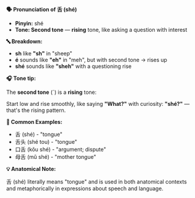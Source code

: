 **🗣️ Pronunciation of 舌 (shé)**

- **Pinyin:** shé
- **Tone: Second tone** — **rising** tone, like asking a question with interest

**🔤 Breakdown:**

- **sh** like **"sh"** in "sheep"
- **é** sounds like **"eh"** in "meh", but with second tone → rises up
- **shé** sounds like **"sheh"** with a questioning rise

**🎧 Tone tip:**

The **second tone** (ˊ) is a **rising** tone:

Start low and rise smoothly, like saying **"What?"** with curiosity: **"shé?"** — that's the rising
pattern.

**📝 Common Examples:**

- 舌 (shé) - "tongue"
- 舌头 (shé tou) - "tongue"
- 口舌 (kǒu shé) - "argument; dispute"
- 母舌 (mǔ shé) - "mother tongue"

**💡 Anatomical Note:**

舌 (shé) literally means "tongue" and is used in both anatomical contexts and metaphorically in
expressions about speech and language.
